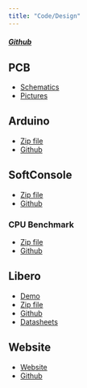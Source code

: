 ```yaml
---
title: "Code/Design"
---
```


##### [Github](https://github.com/ECEN499-NASA)

## PCB

* [Schematics](./downloads/dev_PCB.zip)
* [Pictures](./downloads/PCB_Pictures.zip)

## Arduino

* [Zip file](./downloads/Arduino.zip)
* [Github](https://github.com/ECEN499-NASA/Arduino)

## SoftConsole

* [Zip file](./downloads/SoftConsole.zip)
* [Github](https://github.com/ECEN499-NASA/SoftConsole)

### CPU Benchmark

* [Zip file](./downloads/dhrystone.zip)
* [Github](https://github.com/riscv/riscv-tests/tree/master/benchmarks/dhrystone)

## Libero

* [Demo](./downloads/Demo.mov)
* [Zip file](./downloads/Libero.zip)
* [Github](https://github.com/ECEN499-NASA/Libero)
* [Datasheets](./downloads/Datasheets.zip)

## Website

* [Website](https://ecen499-nasa.github.io/)
* [Github](https://github.com/ECEN499-NASA/ECEN-NASA.github.io)